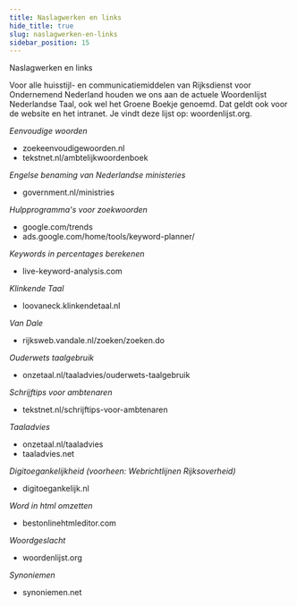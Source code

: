 ```yaml
---
title: Naslagwerken en links
hide_title: true
slug: naslagwerken-en-links
sidebar_position: 15
---
```



<Heading>Naslagwerken en links</Heading>

Voor alle huisstijl- en communicatiemiddelen van Rijksdienst voor Ondernemend Nederland houden we ons aan de actuele Woordenlijst Nederlandse Taal, ook wel het Groene Boekje genoemd.
Dat geldt ook voor de website en het intranet. Je vindt deze lijst op: <Link href="https://www.woordenlijst.org" showIcon="after" icon="externe-link">woordenlijst.org</Link>.

_Eenvoudige woorden_

- <Link href="https://www.zoekeenvoudigewoorden.nl" showIcon="after" icon="externe-link">
    zoekeenvoudigewoorden.nl
  </Link>
- <Link href="https://www.tekstnet.nl/ambtelijkwoordenboek" showIcon="after" icon="externe-link">
    tekstnet.nl/ambtelijkwoordenboek
  </Link>

_Engelse benaming van Nederlandse ministeries_

- <Link href="https://www.government.nl/ministries" showIcon="after" icon="externe-link">
    government.nl/ministries
  </Link>

_Hulpprogramma's voor zoekwoorden_

- <Link href="https://www.google.com/trends" showIcon="after" icon="externe-link">
    google.com/trends
  </Link>
- <Link href="https://ads.google.com/home/tools/keyword-planner/" showIcon="after" icon="externe-link">
    ads.google.com/home/tools/keyword-planner/
  </Link>

_Keywords in percentages berekenen_

- <Link href="https://www.live-keyword-analysis.com" showIcon="after" icon="externe-link">
    live-keyword-analysis.com
  </Link>

_Klinkende Taal_

- <Link href="https://loovaneck.klinkendetaal.nl" showIcon="after" icon="externe-link">
    loovaneck.klinkendetaal.nl
  </Link>

_Van Dale_

- <Link href="https://rijksweb.vandale.nl/zoeken/zoeken.do" showIcon="after" icon="externe-link">
    rijksweb.vandale.nl/zoeken/zoeken.do
  </Link>

_Ouderwets taalgebruik_

- <Link href="https://www.onzetaal.nl/taaladvies/ouderwets-taalgebruik" showIcon="after" icon="externe-link">
    onzetaal.nl/taaladvies/ouderwets-taalgebruik
  </Link>

_Schrijftips voor ambtenaren_

- <Link href="https://www.tekstnet.nl/schrijftips-voor-ambtenaren" showIcon="after" icon="externe-link">
    tekstnet.nl/schrijftips-voor-ambtenaren
  </Link>

_Taaladvies_

- <Link href="https://www.onzetaal.nl/taaladvies" showIcon="after" icon="externe-link">
    onzetaal.nl/taaladvies
  </Link>
- <Link href="https://taaladvies.net" showIcon="after" icon="externe-link">
    taaladvies.net
  </Link>

_Digitoegankelijkheid (voorheen: Webrichtlijnen Rijksoverheid)_

- <Link href="https://www.digitoegankelijk.nl" showIcon="after" icon="externe-link">
    digitoegankelijk.nl
  </Link>

_Word in html omzetten_

- <Link href="https://www.bestonlinehtmleditor.com" showIcon="after" icon="externe-link">
    bestonlinehtmleditor.com
  </Link>

_Woordgeslacht_

- <Link href="https://www.woordenlijst.org" showIcon="after" icon="externe-link">
    woordenlijst.org
  </Link>

_Synoniemen_

- <Link href="https://www.synoniemen.net" showIcon="after" icon="externe-link">
    synoniemen.net
  </Link>
